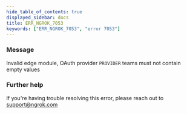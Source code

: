 ```yaml
---
hide_table_of_contents: true
displayed_sidebar: docs
title: ERR_NGROK_7053
keywords: ["ERR_NGROK_7053", "error 7053"]
---
```


### Message

Invalid edge module, OAuth provider `PROVIDER` teams must not contain empty values

### Further help

If you're having trouble resolving this error, please reach out to [support@ngrok.com](mailto:support@ngrok.com?subject=Help%20with%20ERR_NGROK_7053)

